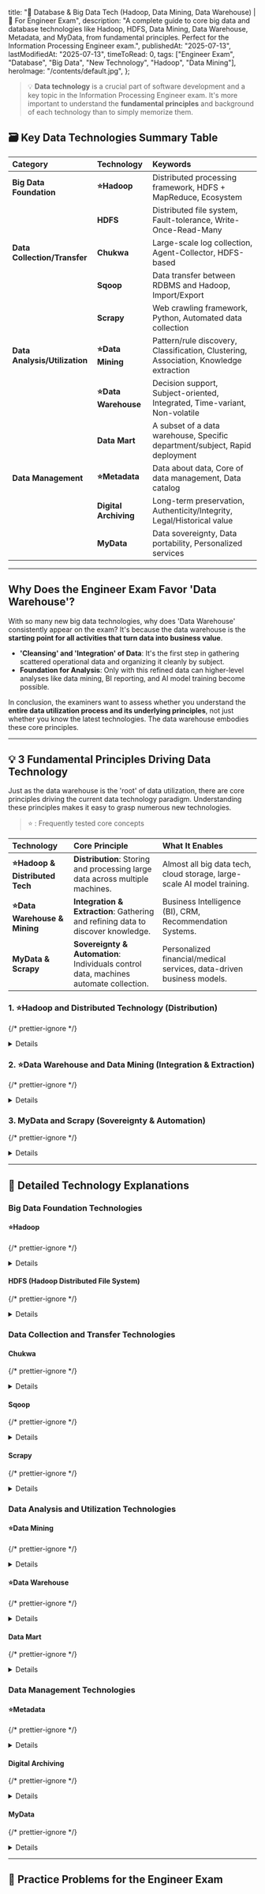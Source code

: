 
  title: "💾 Database & Big Data Tech (Hadoop, Data Mining, Data Warehouse) | 🚀 For Engineer Exam",
  description: "A complete guide to core big data and database technologies like Hadoop, HDFS, Data Mining, Data Warehouse, Metadata, and MyData, from fundamental principles. Perfect for the Information Processing Engineer exam.",
  publishedAt: "2025-07-13",
  lastModifiedAt: "2025-07-13",
  timeToRead: 0,
  tags: ["Engineer Exam", "Database", "Big Data", "New Technology", "Hadoop", "Data Mining"],
  heroImage: "/contents/default.jpg",
};

> 💡 **Data technology** is a crucial part of software development and a key topic in the Information Processing Engineer exam. It's more important to understand the **fundamental principles** and background of each technology than to simply memorize them.

## 🗃️ Key Data Technologies Summary Table

| Category | Technology | Keywords |
| :--- | :--- | :--- |
| **Big Data Foundation** | **⭐️Hadoop** | Distributed processing framework, HDFS + MapReduce, Ecosystem |
| | **HDFS** | Distributed file system, Fault-tolerance, Write-Once-Read-Many |
| **Data Collection/Transfer** | **Chukwa** | Large-scale log collection, Agent-Collector, HDFS-based |
| | **Sqoop** | Data transfer between RDBMS and Hadoop, Import/Export |
| | **Scrapy** | Web crawling framework, Python, Automated data collection |
| **Data Analysis/Utilization** | **⭐️Data Mining** | Pattern/rule discovery, Classification, Clustering, Association, Knowledge extraction |
| | **⭐️Data Warehouse** | Decision support, Subject-oriented, Integrated, Time-variant, Non-volatile |
| | **Data Mart** | A subset of a data warehouse, Specific department/subject, Rapid deployment |
| **Data Management** | **⭐️Metadata** | Data about data, Core of data management, Data catalog |
| | **Digital Archiving** | Long-term preservation, Authenticity/Integrity, Legal/Historical value |
| | **MyData** | Data sovereignty, Data portability, Personalized services |

---

## Why Does the Engineer Exam Favor 'Data Warehouse'?

With so many new big data technologies, why does 'Data Warehouse' consistently appear on the exam? It's because the data warehouse is the **starting point for all activities that turn data into business value**.

- **'Cleansing' and 'Integration' of Data**: It's the first step in gathering scattered operational data and organizing it cleanly by subject.
- **Foundation for Analysis**: Only with this refined data can higher-level analyses like data mining, BI reporting, and AI model training become possible.

In conclusion, the examiners want to assess whether you understand the **entire data utilization process and its underlying principles**, not just whether you know the latest technologies. The data warehouse embodies these core principles.

---

## 💡 3 Fundamental Principles Driving Data Technology

Just as the data warehouse is the 'root' of data utilization, there are core principles driving the current data technology paradigm. Understanding these principles makes it easy to grasp numerous new technologies.

> ⭐️ : Frequently tested core concepts

| Technology | Core Principle | What It Enables |
| :--- | :--- | :--- |
| **⭐️Hadoop & Distributed Tech** | **Distribution**: Storing and processing large data across multiple machines. | Almost all big data tech, cloud storage, large-scale AI model training. |
| **⭐️Data Warehouse & Mining** | **Integration & Extraction**: Gathering and refining data to discover knowledge. | Business Intelligence (BI), CRM, Recommendation Systems. |
| **MyData & Scrapy** | **Sovereignty & Automation**: Individuals control data, machines automate collection. | Personalized financial/medical services, data-driven business models. |

### 1. ⭐️Hadoop and Distributed Technology (Distribution)

{/* prettier-ignore */}
<Details summary="Overcoming limitations and processing massive data through 'distribution'.">
  - **Concept**: Instead of one supercomputer, it links many commodity computers to act as one giant system. Data is split and stored across these machines (**HDFS**), and computational tasks are also divided and processed simultaneously (**MapReduce**).
  - **Why It's Fundamental**: Without this 'distribution' paradigm, today's big data, AI, and cloud technologies would not exist. It's the foundation for all tasks involving petabyte-scale data processing and training AI models with billions of parameters.
</Details>

### 2. ⭐️Data Warehouse and Data Mining (Integration & Extraction)

{/* prettier-ignore */}
<Details summary="Finding hidden value in data through 'integration' and 'extraction'.">
  - **Concept**:
    - **Data Warehouse**: A repository that **'integrates'** data from various sources (ERP, CRM, logs) and **'cleanses'** it into a format suitable for analysis.
    - **Data Mining**: The technology to **'extract'** meaningful patterns, rules, and **'knowledge'** from this well-refined data.
  - **Why It's Fundamental**: It goes beyond simply storing data, enabling an organization to make data-driven **decisions**. It forms the basis of all Business Intelligence (BI), CRM, and recommendation systems.
</Details>

### 3. MyData and Scrapy (Sovereignty & Automation)

{/* prettier-ignore */}
<Details summary="Returning data 'sovereignty' to individuals and 'automating' collection.">
  - **Concept**:
    - **MyData**: A concept that returns the control of personal data, or **'data sovereignty'**, from companies and institutions to the individual. Individuals can move their data where they want (portability) and use it themselves.
    - **Scrapy**: A technology where programs, not humans, **'automatically'** collect and structure vast amounts of public data from the web.
  - **Why It's Fundamental**: It presents a new paradigm for data ownership and utilization. Individuals become the owners of their data, and businesses create new models through automated collection.
</Details>

---

## 💾 Detailed Technology Explanations

### Big Data Foundation Technologies

#### ⭐️Hadoop

{/* prettier-ignore */}
<Details summary="An open-source framework for distributed processing of large datasets and the starting point of the big data ecosystem.">
  - **Core Components**:
    - **HDFS (Hadoop Distributed File System)**: A file system for storing data across multiple servers.
    - **MapReduce**: A programming model for parallel processing of distributed data.
  - **Features**: It is cost-effective as it allows building large clusters from inexpensive commodity hardware. It has high fault tolerance, operating stably without data loss even if some servers fail.
</Details>

#### HDFS (Hadoop Distributed File System)

{/* prettier-ignore */}
<Details summary="A distributed file system designed for storing very large files for Hadoop.">
  - **Features**: Optimized for a 'Write-Once-Read-Many' model, where data, once stored, is primarily read rather than modified. It enhances data reliability and availability by splitting data into blocks and replicating each block across multiple servers.
</Details>

### Data Collection and Transfer Technologies

#### Chukwa

{/* prettier-ignore */}
<Details summary="An Apache project for reliably collecting log data from large-scale distributed systems.">
  - **Architecture**: Consists of **Agents** that collect data and **Collectors** that receive the collected data and forward it to storage.
  - **Features**: It primarily stores data in HDFS and is used to build real-time data analysis and monitoring systems.
</Details>

#### Sqoop

{/* prettier-ignore */}
<Details summary="A tool for efficiently transferring large amounts of data between relational databases (RDBMS) and Hadoop (HDFS, Hive, etc.).">
  - **Key Functions**:
    - **Import**: Fetches data from an RDBMS into Hadoop.
    - **Export**: Sends data from Hadoop to an RDBMS.
  - **Features**: It enables fast and reliable data transfer by creating MapReduce jobs to process data in parallel.
</Details>

#### Scrapy

{/* prettier-ignore */}
<Details summary="A Python-based open-source framework for extracting structured data from websites (crawling).">
  - **Features**: It can collect web pages at very high speeds using asynchronous processing. You can define data extraction rules (Spiders) to precisely get the information you want, and the collected data can be saved in various formats like JSON and CSV.
</Details>

### Data Analysis and Utilization Technologies

#### ⭐️Data Mining

{/* prettier-ignore */}
<Details summary="The process of discovering meaningful patterns, rules, and relationships in large datasets to turn them into valuable information.">
  - **Key Techniques**:
    - **Classification**: Assigns items to predefined groups (e.g., spam filtering).
    - **Clustering**: Groups data with similar characteristics (e.g., customer segmentation).
    - **Association**: Finds relationships between data items (e.g., the 'diapers and beer' correlation).
</Details>

#### ⭐️Data Warehouse

{/* prettier-ignore */}
<Details summary="A database that stores data from multiple systems, integrated and organized by subject, to support business decision-making.">
  - **The 4 Characteristics**:
    - **Subject-Oriented**: Data is organized around subjects like 'customer' or 'product'.
    - **Integrated**: Data is stored in a consistent format.
    - **Time-Variant**: Data is stored to analyze changes over time.
    - **Non-Volatile**: Once stored, data is not deleted or updated.
</Details>

#### Data Mart

{/* prettier-ignore */}
<Details summary="A smaller version of a data warehouse, tailored to the needs of a specific department or user group.">
  - **Features**: It focuses on a specific subject, making it faster and cheaper to build than a full data warehouse. Its purpose is to meet the analytical needs of a specific business unit rather than enterprise-wide analysis.
</Details>

### Data Management Technologies

#### ⭐️Metadata

{/* prettier-ignore */}
<Details summary="'Data about data,' describing all information such as the structure, attributes, history, and relationships of data.">
  - **Importance**: It enhances the value of data by clarifying its origin, meaning, and format, helping users easily find, understand, and utilize it. It is a key element of data governance and data quality management.
</Details>

#### Digital Archiving

{/* prettier-ignore */}
<Details summary="The practice of systematically collecting, managing, and preserving digital information of long-term value for future use.">
  - **Features**: The core is to ensure the **authenticity, integrity, and reliability** of information. It is used to safely preserve legal evidence, historical records, and research data.
</Details>

#### MyData

{/* prettier-ignore */}
<Details summary="A data paradigm where individuals, as the subjects of information, have control over their own data to manage and utilize it directly.">
  - **Core Right**: Through the **right to personal credit information portability**, individuals can gather their information scattered across financial institutions and other organizations in one place to receive personalized asset and credit management services.
</Details>

---

## 📝 Practice Problems for the Engineer Exam

<ProblemAnswer
  problem="What is the open-source framework that uses HDFS and MapReduce as its core components to store and process large-scale data across a cluster of computers?"
  correctAnswer="Hadoop"
/>

<ProblemAnswer
  problem="What is the non-volatile data repository that stores time-variant, integrated, and subject-oriented data from various sources to support business decision-making?"
  correctAnswer="Data Warehouse"
/>

<ProblemAnswer
  problem="What is the technique of discovering useful patterns and rules from large datasets, using methods like classification, clustering, and association analysis?"
  correctAnswer="Data Mining"
/>

<ProblemAnswer
  problem="What is 'data about data,' which includes information like data location, format, history, and ownership to facilitate data management?"
  correctAnswer="Metadata"
/>

<ProblemAnswer
  problem="What is the system that empowers individuals with control over their own data, allowing them to manage and utilize their personal information scattered across institutions like finance and healthcare?"
  correctAnswer="MyData"
/>